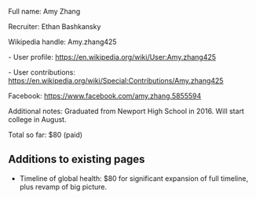 Full name: Amy Zhang

Recruiter: Ethan Bashkansky

Wikipedia handle: Amy.zhang425

- User profile: https://en.wikipedia.org/wiki/User:Amy.zhang425

- User contributions: https://en.wikipedia.org/wiki/Special:Contributions/Amy.zhang425

Facebook: https://www.facebook.com/amy.zhang.5855594

Additional notes: Graduated from Newport High School in 2016. Will start college in August.

Total so far: $80 (paid)

== Additions to existing pages ==

* Timeline of global health: $80 for significant expansion of full timeline, plus revamp of big picture.

